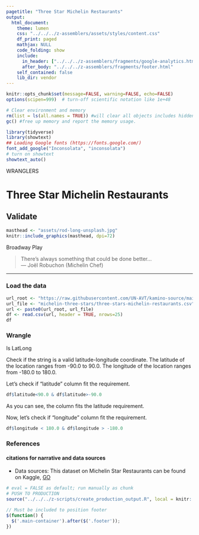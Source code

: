 ```yaml
---
pagetitle: "Three Star Michelin Restaurants"
output: 
  html_document:
    theme: lumen
    css: "../../../z-assemblers/assets/styles/content.css"
    df_print: paged
    mathjax: NULL
    code_folding: show
    include:
      in_header: ["../../../z-assemblers/fragments/google-analytics.html", "../../../z-assemblers/fragments/header.html"]
      after_body: "../../../z-assemblers/fragments/footer.html"
    self_contained: false
    lib_dir: vendor
---
```


```r

knitr::opts_chunk$set(message=FALSE, warning=FALSE, echo=FALSE)
options(scipen=999)  # turn-off scientific notation like 1e+48

# Clear environment and memory
rm(list = ls(all.names = TRUE)) #will clear all objects includes hidden objects.
gc() #free up memory and report the memory usage.

library(tidyverse)
library(showtext)
## Loading Google fonts (https://fonts.google.com/)
font_add_google("Inconsolata", "inconsolata")
# turn on showtext
showtext_auto()

```

<div class="activity">
WRANGLERS  
</div>

# Three Star Michelin Restaurants
## Validate

```r

masthead <- "assets/rod-long-unsplash.jpg"
knitr::include_graphics(masthead, dpi=72)

```

<div class="figure-text">Broadway Play</div>


> There’s always something that could be done better...\
--- Joël Robuchon (Michelin Chef)\

***

### Load the data

```r

url_root <- "https://raw.githubusercontent.com/UN-AVT/kamino-source/main/sources/0-shared/data/"
url_file <- "michelin-three-stars/three-stars-michelin-restaurants.csv"
url <- paste0(url_root, url_file)
df <- read.csv(url, header = TRUE, nrows=25)
df

```


### Wrangle

Is LatLong

Check if the string is a valid latitude-longitude coordinate. The latitude of the location ranges from -90.0 to 90.0. The longitude of the location ranges from -180.0 to 180.0.

Let's check if "latitude" column fit the requirement. 

```r

df$latitude<90.0 & df$latitude>-90.0

```

As you can see, the column fits the latitude requirement. 

Now, let's check if "longitude" column fit the requirement. 

```r

df$longitude < 180.0 & df$longitude > -180.0

```

### References
#### citations for narrative and data sources

* Data sources: This dataset on Michelin Star Restaurants can be found on Kaggle,
[GO](https://www.kaggle.com/jackywang529/michelin-restaurants){target="_blank"}




```r

# eval = FALSE as default; run manually as chunk
# PUSH TO PRODUCTION
source("../../../z-scripts/create_production_output.R", local = knitr::knit_global())

```



```js

// Must be included to position footer
$(function() {
  $('.main-container').after($('.footer'));
})

```
